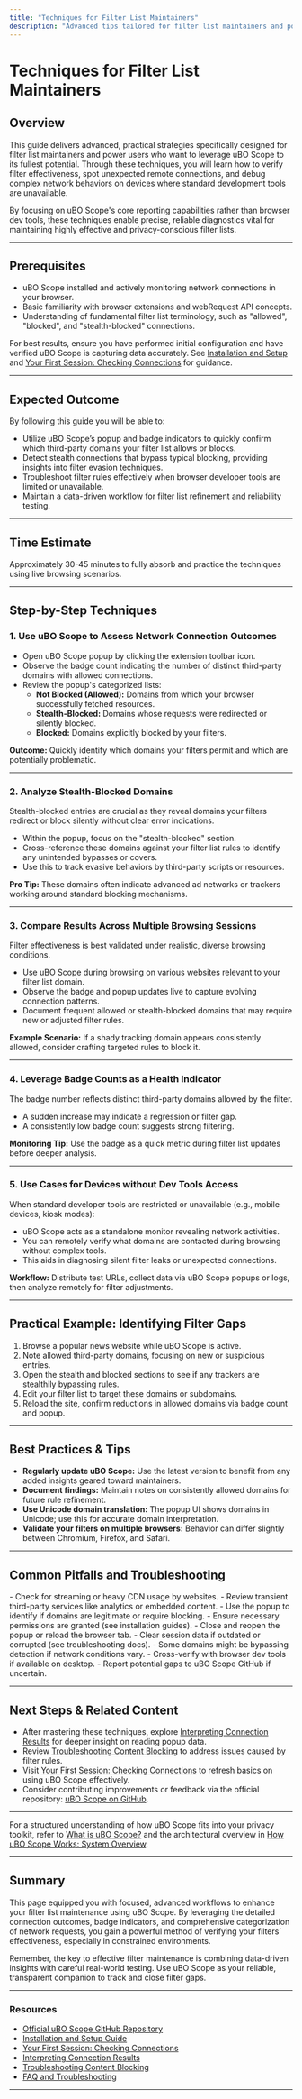```yaml
---
title: "Techniques for Filter List Maintainers"
description: "Advanced tips tailored for filter list maintainers and power users. Learn how to use uBO Scope to verify filter effectiveness and detect unexpected remote connections on devices where standard dev tools are unavailable."
---
```


# Techniques for Filter List Maintainers

## Overview
This guide delivers advanced, practical strategies specifically designed for filter list maintainers and power users who want to leverage uBO Scope to its fullest potential. Through these techniques, you will learn how to verify filter effectiveness, spot unexpected remote connections, and debug complex network behaviors on devices where standard development tools are unavailable.

By focusing on uBO Scope's core reporting capabilities rather than browser dev tools, these techniques enable precise, reliable diagnostics vital for maintaining highly effective and privacy-conscious filter lists.

---

## Prerequisites
- uBO Scope installed and actively monitoring network connections in your browser.
- Basic familiarity with browser extensions and webRequest API concepts.
- Understanding of fundamental filter list terminology, such as "allowed", "blocked", and "stealth-blocked" connections.

For best results, ensure you have performed initial configuration and have verified uBO Scope is capturing data accurately. See [Installation and Setup](/guides/getting-started/install-setup) and [Your First Session: Checking Connections](/getting-started/first-use-and-validation/first-use) for guidance.

---

## Expected Outcome
By following this guide you will be able to:
- Utilize uBO Scope’s popup and badge indicators to quickly confirm which third-party domains your filter list allows or blocks.
- Detect stealth connections that bypass typical blocking, providing insights into filter evasion techniques.
- Troubleshoot filter rules effectively when browser developer tools are limited or unavailable.
- Maintain a data-driven workflow for filter list refinement and reliability testing.

---

## Time Estimate
Approximately 30-45 minutes to fully absorb and practice the techniques using live browsing scenarios.

---

## Step-by-Step Techniques

### 1. Use uBO Scope to Assess Network Connection Outcomes

- Open uBO Scope popup by clicking the extension toolbar icon.
- Observe the badge count indicating the number of distinct third-party domains with allowed connections.
- Review the popup's categorized lists:
  - **Not Blocked (Allowed):** Domains from which your browser successfully fetched resources.
  - **Stealth-Blocked:** Domains whose requests were redirected or silently blocked.
  - **Blocked:** Domains explicitly blocked by your filters.

**Outcome:** Quickly identify which domains your filters permit and which are potentially problematic.

---

### 2. Analyze Stealth-Blocked Domains

Stealth-blocked entries are crucial as they reveal domains your filters redirect or block silently without clear error indications.

- Within the popup, focus on the "stealth-blocked" section.
- Cross-reference these domains against your filter list rules to identify any unintended bypasses or covers.
- Use this to track evasive behaviors by third-party scripts or resources.

**Pro Tip:** These domains often indicate advanced ad networks or trackers working around standard blocking mechanisms.

---

### 3. Compare Results Across Multiple Browsing Sessions

Filter effectiveness is best validated under realistic, diverse browsing conditions.

- Use uBO Scope during browsing on various websites relevant to your filter list domain.
- Observe the badge and popup updates live to capture evolving connection patterns.
- Document frequent allowed or stealth-blocked domains that may require new or adjusted filter rules.

**Example Scenario:** If a shady tracking domain appears consistently allowed, consider crafting targeted rules to block it.

---

### 4. Leverage Badge Counts as a Health Indicator

The badge number reflects distinct third-party domains allowed by the filter.

- A sudden increase may indicate a regression or filter gap.
- A consistently low badge count suggests strong filtering.

**Monitoring Tip:** Use the badge as a quick metric during filter list updates before deeper analysis.

---

### 5. Use Cases for Devices without Dev Tools Access

When standard developer tools are restricted or unavailable (e.g., mobile devices, kiosk modes):

- uBO Scope acts as a standalone monitor revealing network activities.
- You can remotely verify what domains are contacted during browsing without complex tools.
- This aids in diagnosing silent filter leaks or unexpected connections.

**Workflow:** Distribute test URLs, collect data via uBO Scope popups or logs, then analyze remotely for filter adjustments.

---

## Practical Example: Identifying Filter Gaps

1. Browse a popular news website while uBO Scope is active.
2. Note allowed third-party domains, focusing on new or suspicious entries.
3. Open the stealth and blocked sections to see if any trackers are stealthily bypassing rules.
4. Edit your filter list to target these domains or subdomains.
5. Reload the site, confirm reductions in allowed domains via badge count and popup.

---

## Best Practices & Tips

- **Regularly update uBO Scope:** Use the latest version to benefit from any added insights geared toward maintainers.
- **Document findings:** Maintain notes on consistently allowed domains for future rule refinement.
- **Use Unicode domain translation:** The popup UI shows domains in Unicode; use this for accurate domain interpretation.
- **Validate your filters on multiple browsers:** Behavior can differ slightly between Chromium, Firefox, and Safari.

---

## Common Pitfalls and Troubleshooting

<AccordionGroup title="Common Challenges for Filter List Maintainers">
<Accordion title="Unexpected High Badge Counts">
- Check for streaming or heavy CDN usage by websites.
- Review transient third-party services like analytics or embedded content.
- Use the popup to identify if domains are legitimate or require blocking.
</Accordion>
<Accordion title="Missing Data in Popup">
- Ensure necessary permissions are granted (see installation guides).
- Close and reopen the popup or reload the browser tab.
- Clear session data if outdated or corrupted (see troubleshooting docs).
</Accordion>
<Accordion title="Stealth Blocking Not Showing Expected Domains">
- Some domains might be bypassing detection if network conditions vary.
- Cross-verify with browser dev tools if available on desktop.
- Report potential gaps to uBO Scope GitHub if uncertain.
</Accordion>
</AccordionGroup>

---

## Next Steps & Related Content

- After mastering these techniques, explore [Interpreting Connection Results](/guides/analyzing-traffic/interpreting-traffic) for deeper insight on reading popup data.
- Review [Troubleshooting Content Blocking](/guides/analyzing-traffic/troubleshooting-blocking) to address issues caused by filter rules.
- Visit [Your First Session: Checking Connections](/getting-started/first-use-and-validation/first-use) to refresh basics on using uBO Scope effectively.
- Consider contributing improvements or feedback via the official repository: [uBO Scope on GitHub](https://github.com/gorhill/uBO-Scope).

---

For a structured understanding of how uBO Scope fits into your privacy toolkit, refer to [What is uBO Scope?](/overview/product-intro-value/what-is-ubo-scope) and the architectural overview in [How uBO Scope Works: System Overview](/overview/architecture-core-concepts/system-overview-architecture).

---

## Summary
This page equipped you with focused, advanced workflows to enhance your filter list maintenance using uBO Scope. By leveraging the detailed connection outcomes, badge indicators, and comprehensive categorization of network requests, you gain a powerful method of verifying your filters’ effectiveness, especially in constrained environments.

Remember, the key to effective filter maintenance is combining data-driven insights with careful real-world testing. Use uBO Scope as your reliable, transparent companion to track and close filter gaps.

---

### Resources
- [Official uBO Scope GitHub Repository](https://github.com/gorhill/uBO-Scope)
- [Installation and Setup Guide](/guides/getting-started/install-setup)
- [Your First Session: Checking Connections](/getting-started/first-use-and-validation/first-use)
- [Interpreting Connection Results](/guides/analyzing-traffic/interpreting-traffic)
- [Troubleshooting Content Blocking](/guides/analyzing-traffic/troubleshooting-blocking)
- [FAQ and Troubleshooting](/getting-started/first-use-and-validation/troubleshooting)

---